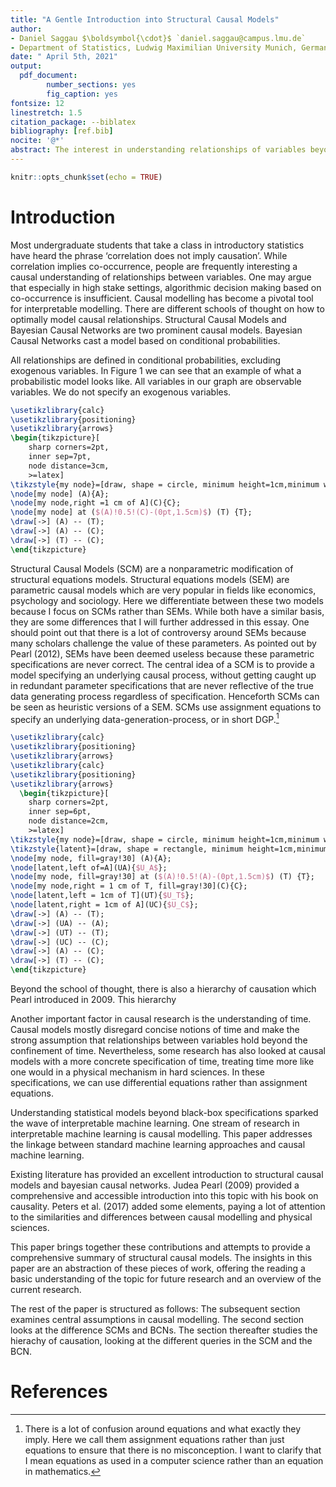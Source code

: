 ```yaml
---
title: "A Gentle Introduction into Structural Causal Models"
author: 
- Daniel Saggau $\boldsymbol{\cdot}$ `daniel.saggau@campus.lmu.de`
- Department of Statistics, Ludwig Maximilian University Munich, Germany
date: " April 5th, 2021"
output: 
  pdf_document:
        number_sections: yes
        fig_caption: yes
fontsize: 12
linestretch: 1.5
citation_package: --biblatex
bibliography: [ref.bib]
nocite: '@*'
abstract: The interest in understanding relationships of variables beyond co-occurrence has increased the popularity of causal modelling.  To provide a comprehensive understanding of causal modelling, I introduce two prominent causal model specifications namely (1) Bayesian Causal Networks (BCN) and (2) Structural Causal Models (SCM), focusing on the latter. Probabilistic specifications such as a BCN cast a model based on conditional probabilities. SCMs cast a model based on assignment functions and extend probabilistic models by specifying the data generating process rather than solely utilizing conditional probabilities. Another difference between these models is their ability to address different queries such as *predictions*, *interventions* and *counterfactuals*. These queries are part of Pearl's causal hierarchy (2009).Pearl matches these queries with their respective actions namely *observing*, *doing* and *imagining*. I compare the feasibility of addressing these queries and undertaking respective actions for both specifications. To contextualize SCMs within the field of causality, I also discuss the role of time in causal inference and provide a brief overview of the history of causal modelling. This paper uses various directed acyclic graphs to highlight the differences in these modelling approaches. The insights of this paper can be used as a baseline for subsequent research on structural causal models.
---
```


```r
knitr::opts_chunk$set(echo = TRUE)
```

# Introduction 

Most undergraduate students that take a class in introductory statistics have heard the phrase 'correlation does not imply causation'.
While correlation implies co-occurrence, people are frequently interesting a causal understanding of relationships between variables.
One may argue that especially in high stake settings, algorithmic decision making based on co-occurrence is insufficient.
Causal modelling has become a pivotal tool for interpretable modelling.
There are different schools of thought on how to optimally model causal relationships.
Structural Causal Models and Bayesian Causal Networks are two prominent causal models.
Bayesian Causal Networks cast a model based on conditional probabilities.

All relationships are defined in conditional probabilities, excluding exogenous variables.
In Figure 1 we can see that an example of what a probabilistic model looks like.
All variables in our graph are observable variables. 
We do not specify an exogenous variables.

```tikz
\usetikzlibrary{calc}
\usetikzlibrary{positioning}
\usetikzlibrary{arrows}
\begin{tikzpicture}[
    sharp corners=2pt,
    inner sep=7pt,
    node distance=3cm,
    >=latex]
\tikzstyle{my node}=[draw, shape = circle, minimum height=1cm,minimum width=1cm]
\node[my node] (A){A};
\node[my node,right =1 cm of A](C){C};
\node[my node] at ($(A)!0.5!(C)-(0pt,1.5cm)$) (T) {T};
\draw[->] (A) -- (T);
\draw[->] (A) -- (C);
\draw[->] (T) -- (C);
\end{tikzpicture}
```


Structural Causal Models (SCM) are a nonparametric modification of structural equations models.
Structural equations models (SEM) are parametric causal models which are very popular in fields like economics, psychology and sociology.
Here we differentiate between these two models because I focus on SCMs rather than SEMs.
While both have a similar basis, they are some differences that I will further addressed in this essay.
One should point out that there is a lot of controversy around SEMs because many scholars challenge the value of these parameters.
As pointed out by Pearl (2012), SEMs have been deemed useless because these parametric specifications are never correct.
The central idea of a SCM is to provide a model specifying an underlying causal process, without getting caught up in redundant parameter specifications that are never reflective of the true data generating process regardless of specification. 
Henceforth SCMs can be seen as heuristic versions of a SEM.
SCMs use assignment equations to specify an underlying data-generation-process, or in short DGP.^[There is a lot of confusion around equations and what exactly they imply. Here we call them assignment equations rather than just equations to ensure that there is no misconception. I want to clarify that I mean equations as used in a computer science rather than an equation in mathematics.]


```tikz
\usetikzlibrary{calc}
\usetikzlibrary{positioning}
\usetikzlibrary{arrows}
\usetikzlibrary{calc}
\usetikzlibrary{positioning}
\usetikzlibrary{arrows}
  \begin{tikzpicture}[
    sharp corners=2pt,
    inner sep=6pt,
    node distance=2cm,
    >=latex]
\tikzstyle{my node}=[draw, shape = circle, minimum height=1cm,minimum width=1cm]
\tikzstyle{latent}=[draw, shape = rectangle, minimum height=1cm,minimum width=1cm]
\node[my node, fill=gray!30] (A){A};
\node[latent,left of=A](UA){$U_A$};
\node[my node, fill=gray!30] at ($(A)!0.5!(A)-(0pt,1.5cm)$) (T) {T};
\node[my node,right = 1 cm of T, fill=gray!30](C){C};
\node[latent,left = 1cm of T](UT){$U_T$};
\node[latent,right = 1cm of A](UC){$U_C$};
\draw[->] (A) -- (T);
\draw[->] (UA) -- (A);
\draw[->] (UT) -- (T);
\draw[->] (UC) -- (C);
\draw[->] (A) -- (C);
\draw[->] (T) -- (C);
\end{tikzpicture}
```

Beyond the school of thought, there is also a hierarchy of causation which Pearl introduced in 2009.
This hierarchy 


Another important factor in causal research is the understanding of time. 
Causal models mostly disregard concise notions of time and make the strong assumption that relationships between variables hold beyond the confinement of time.
Nevertheless, some research has also looked at causal models with a more concrete specification of time, treating time more like one would in a physical mechanism in hard sciences. 
In these specifications, we can use differential equations rather than assignment equations. 


Understanding statistical models beyond black-box specifications sparked the wave of interpretable machine learning.
One stream of research in interpretable machine learning is causal modelling. 
This paper addresses the linkage between standard machine learning approaches and causal machine learning. 

Existing literature has provided an excellent introduction to structural causal models and bayesian causal networks. 
Judea Pearl (2009) provided a comprehensive and accessible introduction into this topic with his book on causality.
Peters et al. (2017) added some elements, paying a lot of attention to the similarities and differences between causal modelling and physical sciences. 

This paper brings together these contributions and attempts to provide a comprehensive summary of structural causal models.
The insights in this paper are an abstraction of these pieces of work, offering the reading a basic understanding of the topic for future research and an overview of the current research.

The rest of the paper is structured as follows: 
The subsequent section examines central assumptions in causal modelling. 
The second section looks at the difference SCMs and BCNs.
The section thereafter studies the hierachy of causation, looking at the different queries in the SCM and the BCN.

# References
